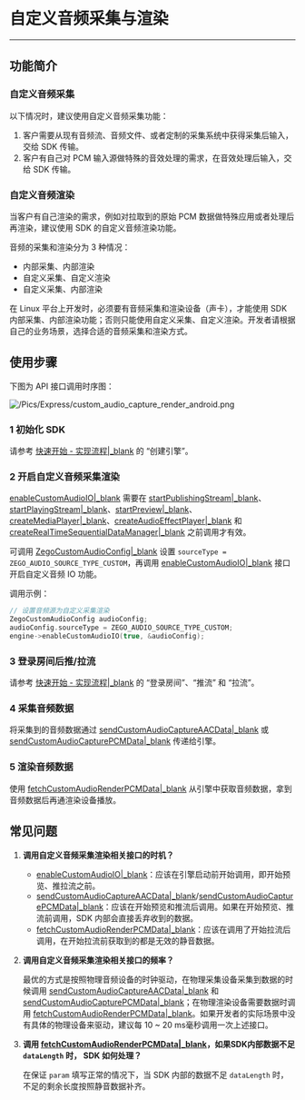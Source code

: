 # 自定义音频采集与渲染
- - -
  
## 功能简介

### 自定义音频采集

以下情况时，建议使用自定义音频采集功能：

1. 客户需要从现有音频流、音频文件、或者定制的采集系统中获得采集后输入，交给 SDK 传输。
2. 客户有自己对 PCM 输入源做特殊的音效处理的需求，在音效处理后输入，交给 SDK 传输。

### 自定义音频渲染

当客户有自己渲染的需求，例如对拉取到的原始 PCM 数据做特殊应用或者处理后再渲染，建议使用 SDK 的自定义音频渲染功能。

<div class="mk-warning">

音频的采集和渲染分为 3 种情况：

- 内部采集、内部渲染
- 自定义采集、自定义渲染
- 自定义采集、内部渲染

在 Linux 平台上开发时，必须要有音频采集和渲染设备（声卡），才能使用 SDK 内部采集、内部渲染功能；否则只能使用自定义采集、自定义渲染。开发者请根据自己的业务场景，选择合适的音频采集和渲染方式。
</div>


## 使用步骤

下图为 API 接口调用时序图：

![/Pics/Express/custom_audio_capture_render_android.png](//doc.oa.zego.im/Pics/Express/custom_audio_capture_render_android.png)

### 1 初始化 SDK

请参考 [快速开始 - 实现流程\|_blank](!Integration/Solution_Implementation#CreateEngine) 的 “创建引擎”。

### 2 开启自定义音频采集渲染

<div class="mk-warning">

[enableCustomAudioIO\|_blank](@enableCustomAudioIO) 需要在 [startPublishingStream\|_blank](@startPublishingStream)、[startPlayingStream\|_blank](@startPlayingStream)、[startPreview\|_blank](@startPreview)、[createMediaPlayer\|_blank](@createMediaPlayer)、[createAudioEffectPlayer\|_blank](@createAudioEffectPlayer) 和 [createRealTimeSequentialDataManager\|_blank](@createRealTimeSequentialDataManager) 之前调用才有效。 
</div>

可调用 [ZegoCustomAudioConfig\|_blank](@-ZegoCustomAudioConfig) 设置 `sourceType = ZEGO_AUDIO_SOURCE_TYPE_CUSTOM`，再调用 [enableCustomAudioIO\|_blank](@enableCustomAudioIO) 接口开启自定义音频 IO 功能。

调用示例：

```c++
// 设置音频源为自定义采集渲染
ZegoCustomAudioConfig audioConfig;
audioConfig.sourceType = ZEGO_AUDIO_SOURCE_TYPE_CUSTOM;
engine->enableCustomAudioIO(true, &audioConfig);
```

### 3 登录房间后推/拉流

请参考 [快速开始 - 实现流程\|_blank](!Integration/Solution_Implementation#createroom) 的 “登录房间”、“推流” 和 “拉流”。

### 4 采集音频数据

将采集到的音频数据通过 [sendCustomAudioCaptureAACData\|_blank](@sendCustomAudioCaptureAACData) 或 [sendCustomAudioCapturePCMData\|_blank](@sendCustomAudioCapturePCMData) 传递给引擎。

### 5 渲染音频数据

使用 [fetchCustomAudioRenderPCMData\|_blank](@fetchCustomAudioRenderPCMData) 从引擎中获取音频数据，拿到音频数据后再通渲染设备播放。

## 常见问题

1. **调用自定义音频采集渲染相关接口的时机？**

    - [enableCustomAudioIO\|_blank](@enableCustomAudioIO)：应该在引擎启动前开始调用，即开始预览、推拉流之前。
    - [sendCustomAudioCaptureAACData\|_blank](@sendCustomAudioCaptureAACData)/[sendCustomAudioCapturePCMData\|_blank](@sendCustomAudioCapturePCMData)：应该在开始预览和推流后调用。如果在开始预览、推流前调用，SDK 内部会直接丢弃收到的数据。
    - [fetchCustomAudioRenderPCMData\|_blank](@fetchCustomAudioRenderPCMData)：应该在调用了开始拉流后调用，在开始拉流前获取到的都是无效的静音数据。

2. **调用自定义音频采集渲染相关接口的频率？**

    最优的方式是按照物理音频设备的时钟驱动，在物理采集设备采集到数据的时候调用 [sendCustomAudioCaptureAACData\|_blank](@sendCustomAudioCaptureAACData) 和 [sendCustomAudioCapturePCMData\|_blank](@sendCustomAudioCapturePCMData)；在物理渲染设备需要数据时调用 [fetchCustomAudioRenderPCMData\|_blank](@fetchCustomAudioRenderPCMData)。如果开发者的实际场景中没有具体的物理设备来驱动，建议每 10 ~ 20 ms毫秒调用一次上述接口。

3. **调用 [fetchCustomAudioRenderPCMData\|_blank](@fetchCustomAudioRenderPCMData)，如果SDK内部数据不足 `dataLength` 时， SDK 如何处理？**

    在保证 `param` 填写正常的情况下，当 SDK 内部的数据不足 `dataLength` 时，不足的剩余长度按照静音数据补齐。
